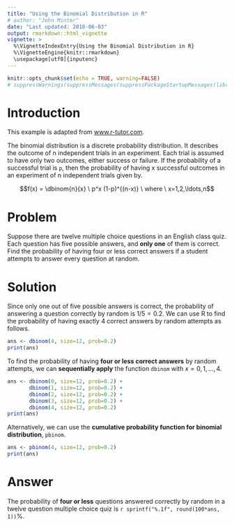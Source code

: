 ```yaml
---
title: "Using the Binomial Distribution in R"
# author: "John Minter"
date: "Last updated: 2018-06-03"
output: rmarkdown::html_vignette
vignette: >
  %\VignetteIndexEntry{Using the Binomial Distribution in R}
  %\VignetteEngine{knitr::rmarkdown}
  \usepackage[utf8]{inputenc}
---
```



```r
knitr::opts_chunk$set(echo = TRUE, warning=FALSE)
# suppressWarnings(suppressMessages(suppressPackageStartupMessages(library(ggplot2))))
```
# Introduction

This example is adapted from
[www.r-tutor.com](http://www.r-tutor.com/elementary-statistics/probability-distributions/binomial-distribution).

The binomial distribution is a discrete probability distribution. It
describes the outcome of n independent trials in an experiment. Each
trial is assumed to have only two outcomes, either success or failure.
If the probability of a successful trial is `p`, then the probability
of having x successful outcomes in an experiment of n independent trials
given by.

$$f(x) = 	\dbinom{n}{x} \ p^x (1-p)^{(n-x)} \ where \ x=1,2,\ldots,n$$

# Problem

Suppose there are twelve multiple choice questions in an English class
quiz. Each question has five possible answers, and **only one** of them
is correct. Find the probability of having four or less correct answers
if a student attempts to answer every question at random.

# Solution

Since only one out of five possible answers is correct, the probability
of answering a question correctly by random is $1/5 = 0.2$. We can use R
to find the probability of having exactly 4 correct answers by random
attempts as follows.

```r
ans <- dbinom(4, size=12, prob=0.2)
print(ans)
```

To find the probability of having **four or less correct answers**
by random attempts, we can **sequentially apply** the function `dbinom`
with $x=0,1,\ldots,4$.

```r

ans <- dbinom(0, size=12, prob=0.2) + 
       dbinom(1, size=12, prob=0.2) + 
       dbinom(2, size=12, prob=0.2) + 
       dbinom(3, size=12, prob=0.2) + 
       dbinom(4, size=12, prob=0.2)
print(ans)
```

Alternatively, we can use the **cumulative probability function for
binomial distribution**, `pbinom`.

```r

ans <- pbinom(4, size=12, prob=0.2)
print(ans)

```

# Answer

The probability of **four or less** questions answered correctly by
random in a twelve question multiple choice quiz is
`r sprintf("%.1f", round(100*ans, 1))`%.

